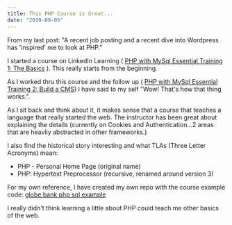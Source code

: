 ```yaml
---
title: This PHP Course is Great...
date: "2019-09-05"
---
```


From my last post: "A recent job posting and a recent dive into Wordpress has 'inspired'
me to look at PHP."

I started a course on LinkedIn Learning ( [PHP with MySql Essential Training 1: The Basics](https://www.linkedin.com/learning/php-with-mysql-essential-training-1-the-basics) ).  This really starts from the beginning.

As I worked thru this course and the follow up ( [PHP with MySql Essential Training 2: Build a CMS](https://www.linkedin.com/learning/php-with-mysql-essential-training-2-build-a-cms)) I have said to my self "Wow! That's how that thing works.".

As I sit back and think about it, it makes sense that a course that
teaches a language that really started the web.  The instructor
has been great about explaining the details (currently on Cookies and Authentication...2 areas that are heavliy abstracted in other
frameworks.)

I also find the historical story interesting and what TLAs (Three Letter Acronyms) mean:

- PHP - Personal Home Page (original name)
- PHP: Hypertext Preprocessor (recursive, renamed around version 3)

For my own reference, I have created my own repo with the course
example code: [globe bank php sql example](https://github.com/alpiepho/globe_bank_php_sql_example)

I really didn't think learning a little about PHP could teach 
me other basics of the web.
